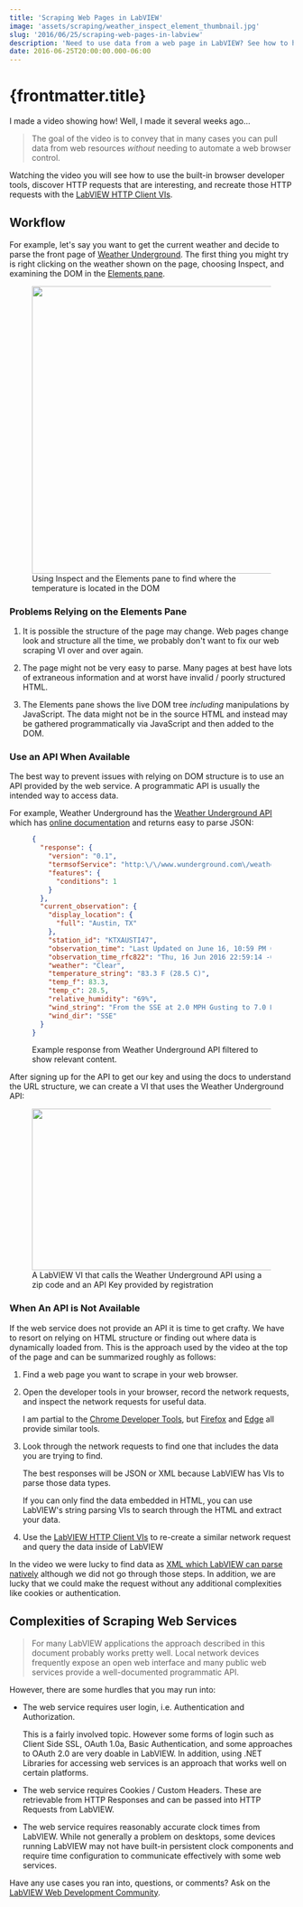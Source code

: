 ```yaml
---
title: 'Scraping Web Pages in LabVIEW'
image: 'assets/scraping/weather_inspect_element_thumbnail.jpg'
slug: '2016/06/25/scraping-web-pages-in-labview'
description: 'Need to use data from a web page in LabVIEW? See how to hunt for data in a web page or use reliable APIs from web services.'
date: 2016-06-25T20:00:00.000-06:00
---
```


# {frontmatter.title}

I made a video showing how! Well, I made it <HoverHint hint="Some might even call it months...">several weeks ago...</HoverHint>

<LiteYoutube videoid="T-j1cvgNJ1I" description="Example of Scraping Web Pages in LabVIEW"></LiteYoutube>

> The goal of the video is to convey that in many cases you can pull data from web resources *without* needing to automate a web browser control.

Watching the video you will see how to use the built-in browser developer tools, discover HTTP requests that are interesting, and recreate those HTTP requests with the [LabVIEW HTTP Client VIs][http_vi_docs_url].

## Workflow

For example, let's say you want to get the current weather and decide to parse the front page of [Weather Underground][weather_underground_homepage_url]. The first thing you might try is right clicking on the weather shown on the page, choosing Inspect, and examining the DOM in the [Elements pane][chrome_dev_tools_elements_pane_url].

<figure>

<img width="640" height="509" src="/assets/scraping/weather_inspect_element.gif" />

<figcaption>
Using Inspect and the Elements pane to find where the temperature is located in the DOM
</figcaption>
</figure>

### Problems Relying on the Elements Pane

1. It is possible the structure of the page may change. Web pages change look and structure all the time, we probably don't want to fix our web scraping VI over and over again.

2. The page might not be very easy to parse. Many pages at best have lots of extraneous information and at worst have invalid / poorly structured HTML.

3. The Elements pane shows the live DOM tree *including* manipulations by JavaScript. The data might not be in the source HTML and instead may be gathered programmatically via JavaScript and then added to the DOM.

### Use an API When Available

The best way to prevent issues with relying on DOM structure is to use an API provided by the web service. A programmatic API is usually the intended way to access data.

For example, Weather Underground has the [Weather Underground API][weather_underground_api_url] which has [online documentation][weather_underground_api_docs_url] and returns easy to parse JSON:

<figure>

```json
{
  "response": {
    "version": "0.1",
    "termsofService": "http:\/\/www.wunderground.com\/weather\/api\/d\/terms.html",
    "features": {
      "conditions": 1
    }
  },
  "current_observation": {
    "display_location": {
      "full": "Austin, TX"
    },
    "station_id": "KTXAUSTI47",
    "observation_time": "Last Updated on June 16, 10:59 PM CDT",
    "observation_time_rfc822": "Thu, 16 Jun 2016 22:59:14 -0500",
    "weather": "Clear",
    "temperature_string": "83.3 F (28.5 C)",
    "temp_f": 83.3,
    "temp_c": 28.5,
    "relative_humidity": "69%",
    "wind_string": "From the SSE at 2.0 MPH Gusting to 7.0 MPH",
    "wind_dir": "SSE"
  }
}
```

<figcaption>
Example response from Weather Underground API filtered to show relevant content.
</figcaption>
</figure>

After signing up for the API to get our key and using the docs to understand the URL structure, we can create a VI that uses the Weather Underground API:

<figure>

<img width="733" height="286" src="/assets/scraping/weather_underground_api.png" />

<figcaption>
A LabVIEW VI that calls the Weather Underground API using a zip code and an API Key provided by registration
</figcaption>
</figure>

### When An API is Not Available

If the web service does not provide an API it is time to get crafty. We have to resort on relying on HTML structure or finding out where data is dynamically loaded from. This is the approach used by the video at the top of the page and can be summarized roughly as follows:

1. Find a web page you want to scrape in your web browser.

2. Open the developer tools in your browser, record the network requests, and inspect the network requests for useful data.

    I am partial to the [Chrome Developer Tools][chrome_dev_tools_url], but [Firefox][firefox_dev_tools_url] and [Edge][edge_dev_tools_url] all provide similar tools.

3. Look through the network requests to find one that includes the data you are trying to find.

    The best responses will be JSON or XML because LabVIEW has VIs to parse those data types.

    If you can only find the data embedded in HTML, you can use LabVIEW's string parsing VIs to search through the HTML and extract your data.

4. Use the [LabVIEW HTTP Client VIs][http_vi_docs_url] to re-create a similar network request and query the data inside of LabVIEW

In the video we were lucky to find data as [XML which LabVIEW can parse natively][labview_xml_parsing_url] although we did not go through those steps. In addition, we are lucky that we could make the request without any additional complexities like cookies or authentication.

## Complexities of Scraping Web Services

> For many LabVIEW applications the approach described in this document probably works pretty well. Local network devices frequently expose an open web interface and many public web services provide a well-documented programmatic API.

However, there are some hurdles that you may run into:

- The web service requires user login, i.e. <HoverHint hint="Telling the service who you are or who you represent">Authentication</HoverHint> and <HoverHint hint="Figuring out what you can do or requesting something to do">Authorization.</HoverHint>

    This is a fairly involved topic. However some forms of login such as Client Side SSL, OAuth 1.0a, Basic Authentication, and some approaches to OAuth 2.0 are very doable in LabVIEW. In addition, using .NET Libraries for accessing web services is an approach that works well on certain platforms.

- The web service requires Cookies / Custom Headers. These are retrievable from HTTP Responses and can be passed into HTTP Requests from LabVIEW.

- The web service requires reasonably accurate clock times from LabVIEW. While not generally a problem on desktops, some devices running LabVIEW may not have built-in persistent clock components and require time configuration to communicate effectively with some web services.

Have any use cases you ran into, questions, or comments? Ask on the [LabVIEW Web Development Community][community_page_url].

[http_vi_docs_url]: https://zone.ni.com/reference/en-XX/help/371361M-01/lvcomm/http_client/
[community_page_url]: https://decibel.ni.com/content/docs/DOC-47455
[chrome_dev_tools_url]: https://developers.google.com/web/tools/chrome-devtools/profile/network-performance/resource-loading?hl=en#network-panel-overview
[firefox_dev_tools_url]: https://developer.mozilla.org/en-US/docs/Tools/Network_Monitor
[edge_dev_tools_url]: https://developer.microsoft.com/en-us/microsoft-edge/platform/documentation/f12-devtools-guide/network/ "We don't talk about Internet Explorer here, unless we do"
[weather_underground_homepage_url]: https://www.wunderground.com/ "Take a look at the source with developer tools, there is a lot going on"
[weather_underground_api_url]: https://www.wunderground.com/weather/api
[weather_underground_api_docs_url]: https://www.wunderground.com/weather/api/d/docs
[chrome_dev_tools_elements_pane_url]: https://developers.google.com/web/tools/chrome-devtools/iterate/inspect-styles/
[labview_xml_parsing_url]: http://zone.ni.com/reference/en-XX/help/371361M-01/lvconcepts/parsing_xml_files_in_lv/
